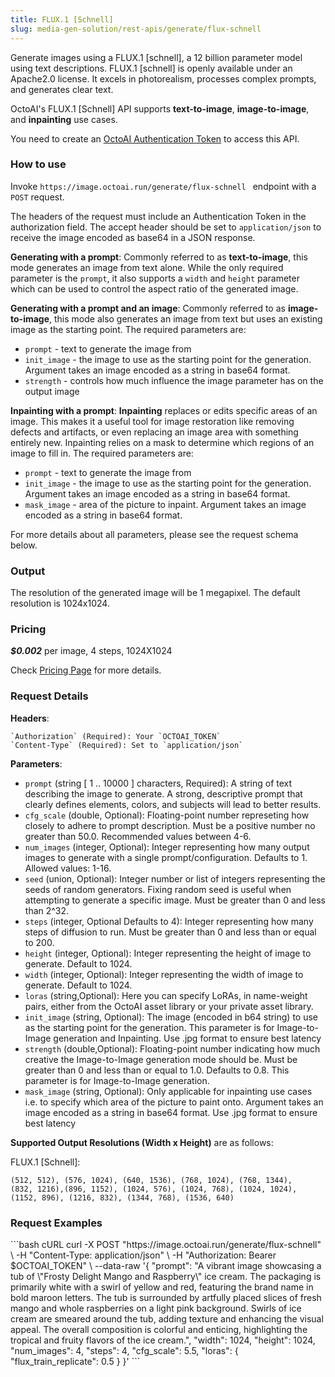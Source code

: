 ```yaml
---
title: FLUX.1 [Schnell]
slug: media-gen-solution/rest-apis/generate/flux-schnell
---
```


Generate images using a FLUX.1 [schnell], a 12 billion parameter model using text descriptions. FLUX.1 [schnell] is openly available under an Apache2.0 license.
It excels in photorealism, processes complex prompts, and generates clear text.

OctoAI's FLUX.1 [Schnell] API supports **text-to-image**, **image-to-image**, and **inpainting** use cases. 

You need to create an [OctoAI Authentication Token](getting-started/how-to-create-octoai-access-token) to access this API.

### **How to use**

Invoke `https://image.octoai.run/generate/flux-schnell ` endpoint with a `POST` request.

The headers of the request must include an Authentication Token in the authorization field. The accept header should be set to `application/json` to receive the image encoded as base64 in a JSON response.

**Generating with a prompt**: Commonly referred to as **text-to-image**, this mode generates an image from text alone. While the only required
parameter is the `prompt`, it also supports a `width` and `height` parameter which can be used to control the aspect ratio of the generated image.

**Generating with a prompt and an image**: Commonly referred to as **image-to-image**, this mode also generates an image from text but uses an existing image as the starting point. The required parameters are:

  - `prompt` - text to generate the image from
  - `init_image` - the image to use as the starting point for the generation. Argument takes an image encoded as a string in base64 format.
  - `strength` - controls how much influence the image parameter has on the output image

**Inpainting with a prompt**: **Inpainting** replaces or edits specific areas of an image. This makes it a useful tool for image restoration like removing defects and artifacts, or even replacing an image area with something entirely new. Inpainting relies on a mask to determine which regions of an image to fill in. The required parameters are:

  - `prompt` - text to generate the image from
  - `init_image` - the image to use as the starting point for the generation. Argument takes an image encoded as a string in base64 format.
  - `mask_image` -  area of the picture to inpaint. Argument takes an image encoded as a string in base64 format.


<Note>
    For more details about all parameters, please see the request schema below.
</Note>


### **Output**

The resolution of the generated image will be 1 megapixel. The default resolution is 1024x1024.

### **Pricing**

***$0.002*** per image, 4 steps, 1024X1024 

Check [Pricing Page](https://octo.ai/docs/getting-started/pricing-and-billing) for more details.

### **Request Details**

  **Headers**: 

    `Authorization` (Required): Your `OCTOAI_TOKEN`  
    `Content-Type` (Required): Set to `application/json`

  **Parameters**: 

  - `prompt` (string [ 1 .. 10000 ] characters, Required): A string of text describing the image to generate. A strong, descriptive prompt that clearly defines elements, colors, and subjects will lead to better results.
  - `cfg_scale` (double, Optional): Floating-point number represeting how closely to adhere to prompt description. Must be a positive number no greater than 50.0. Recommended values between 4-6. 
  - `num_images` (integer, Optional): Integer representing how many output images to generate with a single prompt/configuration. Defaults to 1. Allowed values: 1-16.
  - `seed` (union, Optional): Integer number or list of integers representing the seeds of random generators. Fixing random seed is useful when attempting to generate a specific image. Must be greater than 0 and less than 2^32.
  - `steps` (integer, Optional Defaults to 4): Integer representing how many steps of diffusion to run. Must be greater than 0 and less than or equal to 200.
  - `height` (integer, Optional): Integer representing the height of image to generate. Default to 1024. 
  - `width` (integer, Optional): Integer representing the width of image to generate. Default to 1024. 
  - `loras` (string,Optional): Here you can specify LoRAs, in name-weight pairs, either from the OctoAI asset library or your private asset library. 
  - `init_image` (string, Optional): The image (encoded in b64 string) to use as the starting point for the generation. This parameter is for Image-to-Image generation and Inpainting. 
    <Note> Use .jpg format to ensure best latency </Note>
  - `strength` (double,Optional): Floating-point number indicating how much creative the Image-to-Image generation mode should be. Must be greater than 0 and less than or equal to 1.0. Defaults to 0.8. This parameter is for Image-to-Image generation. 
  - `mask_image` (string, Optional): Only applicable for inpainting use cases i.e. to specify which area of the picture to paint onto. Argument takes an image encoded as a string in base64 format.
    <Note> Use .jpg format to ensure best latency </Note>


  **Supported Output Resolutions (Width x Height)** are as follows:

  FLUX.1 [Schnell]:
  
  ```
(512, 512), (576, 1024), (640, 1536), (768, 1024), (768, 1344), 
(832, 1216),(896, 1152), (1024, 576), (1024, 768), (1024, 1024), 
(1152, 896), (1216, 832), (1344, 768), (1536, 640)
  ```

### **Request Examples**

<CodeGroup>
```bash cURL
curl -X POST "https://image.octoai.run/generate/flux-schnell" \
    -H "Content-Type: application/json" \
    -H "Authorization: Bearer $OCTOAI_TOKEN" \
    --data-raw '{
        "prompt": "A vibrant image showcasing a tub of \"Frosty Delight Mango and Raspberry\" ice cream. The packaging is primarily white with a swirl of yellow and red, featuring the brand name in bold maroon letters. The tub is surrounded by artfully placed slices of fresh mango and whole raspberries on a light pink background. Swirls of ice cream are smeared around the tub, adding texture and enhancing the visual appeal. The overall composition is colorful and enticing, highlighting the tropical and fruity flavors of the ice cream.",
        "width": 1024,
        "height": 1024,
        "num_images": 4,
        "steps": 4,
        "cfg_scale": 5.5,
        "loras": {
            "flux_train_replicate": 0.5
        }
    }' 
```
</CodeGroup>

